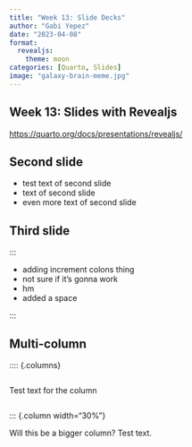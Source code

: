 ```yaml
---
title: "Week 13: Slide Decks"
author: "Gabi Yepez"
date: "2023-04-08"
format:
  revealjs:
    theme: moon
categories: [Quarto, Slides]
image: "galaxy-brain-meme.jpg"
---
```


## Week 13: Slides with Revealjs

<https://quarto.org/docs/presentations/revealjs/>

## Second slide

- test text of second slide
- text of second slide
- even more text of second slide

## Third slide {background-color="darkred"}

:::

- adding increment colons thing
- not sure if it's gonna work
- hm
- added a space

:::

## Multi-column
:::: {.columns}

::: {.column width="60%"}

Test text for the column

:::

::: {.column width="30%"}

Will this be a bigger column? Test text.

